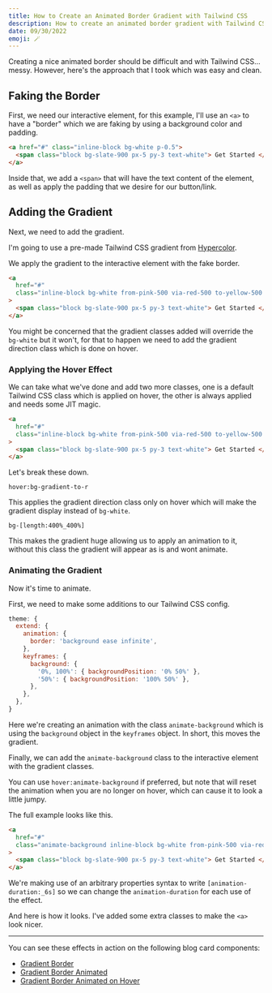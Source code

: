 ```yaml
---
title: How to Create an Animated Border Gradient with Tailwind CSS
description: How to create an animated border gradient with Tailwind CSS with no custom CSS.
date: 09/30/2022
emoji: 🪄
---
```


Creating a nice animated border should be difficult and with Tailwind CSS... messy. However, here's the approach that I took which was easy and clean.

## Faking the Border

First, we need our interactive element, for this example, I'll use an `<a>` to have a "border" which we are faking by using a background color and padding.

```html
<a href="#" class="inline-block bg-white p-0.5">
  <span class="block bg-slate-900 px-5 py-3 text-white"> Get Started </span>
</a>
```

Inside that, we add a `<span>` that will have the text content of the element, as well as apply the padding that we desire for our button/link.

## Adding the Gradient

Next, we need to add the gradient.

I'm going to use a pre-made Tailwind CSS gradient from [Hypercolor](https://hypercolor.dev/).

We apply the gradient to the interactive element with the fake border.

```html
<a
  href="#"
  class="inline-block bg-white from-pink-500 via-red-500 to-yellow-500 p-0.5"
>
  <span class="block bg-slate-900 px-5 py-3 text-white"> Get Started </span>
</a>
```

You might be concerned that the gradient classes added will override the `bg-white` but it won't, for that to happen we need to add the gradient direction class which is done on hover.

### Applying the Hover Effect

We can take what we've done and add two more classes, one is a default Tailwind CSS class which is applied on hover, the other is always applied and needs some JIT magic.

```html
<a
  href="#"
  class="inline-block bg-white from-pink-500 via-red-500 to-yellow-500 bg-[length:400%_400%] p-0.5 hover:bg-gradient-to-r"
>
  <span class="block bg-slate-900 px-5 py-3 text-white"> Get Started </span>
</a>
```

Let's break these down.

`hover:bg-gradient-to-r`

This applies the gradient direction class only on hover which will make the gradient display instead of `bg-white`.

`bg-[length:400%_400%]`

This makes the gradient huge allowing us to apply an animation to it, without this class the gradient will appear as is and wont animate.

### Animating the Gradient

Now it's time to animate.

First, we need to make some additions to our Tailwind CSS config.

```js
theme: {
  extend: {
    animation: {
      border: 'background ease infinite',
    },
    keyframes: {
      background: {
        '0%, 100%': { backgroundPosition: '0% 50%' },
        '50%': { backgroundPosition: '100% 50%' },
      },
    },
  },
}
```

Here we're creating an animation with the class `animate-background` which is using the `background` object in the `keyframes` object. In short, this moves the gradient.

Finally, we can add the `animate-background` class to the interactive element with the gradient classes.

You can use `hover:animate-background` if preferred, but note that will reset the animation when you are no longer on hover, which can cause it to look a little jumpy.

The full example looks like this.

```html
<a
  href="#"
  class="animate-background inline-block bg-white from-pink-500 via-red-500 to-yellow-500 bg-[length:400%_400%] p-0.5 [animation-duration:_6s] hover:bg-gradient-to-r"
>
  <span class="block bg-slate-900 px-5 py-3 text-white"> Get Started </span>
</a>
```

We're making use of an arbitrary properties syntax to write `[animation-duration:_6s]` so we can change the `animation-duration` for each use of the effect.

And here is how it looks. I've added some extra classes to make the `<a>` look nicer.

<Preview
  previewId="animated-border"
  previewTitle="Animated Border Example"
  previewContainer="grid min-h-screen place-content-center bg-gray-900 p-8"
/>

---

You can see these effects in action on the following blog card components:

- [Gradient Border](http://localhost:3000/components/marketing/blog-cards#component-4)
- [Gradient Border Animated](http://localhost:3000/components/marketing/blog-cards#component-5)
- [Gradient Border Animated on Hover](http://localhost:3000/components/marketing/blog-cards#component-6)
